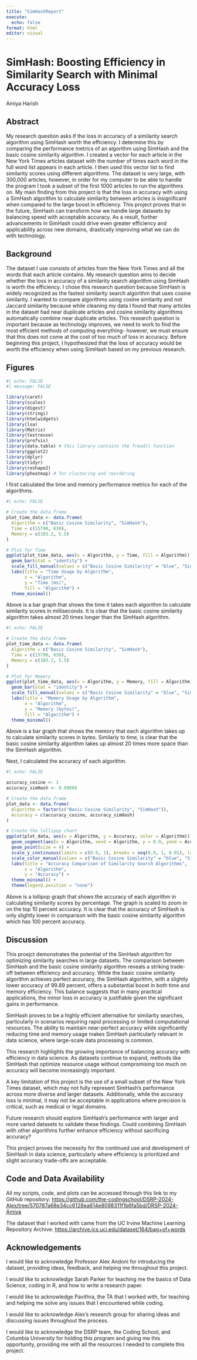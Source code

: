 ```yaml
---
title: "SimHashReport"
execute:
  echo: false
format: html
editor: visual
---
```


# SimHash: Boosting Efficiency in Similarity Search with Minimal Accuracy Loss

Amiya Harish

## Abstract

My research question asks if the loss in accuracy of a similarity search algorithm using SimHash worth the efficiency. I determine this by comparing the performance metrics of an algorithm using SimHash and the basic cosine similarity algorithm. I created a vector for each article in the New York Times articles dataset with the number of times each word in the full word list appears in each article. I then used this vector list to find similarity scores using different algorithms. The dataset is very large, with 300,000 articles, however, in order for my computer to be able to handle the program I took a subset of the first 1000 articles to run the algorithms on. My main finding from this project is that the loss in accuracy with using a SimHash algorithm to calculate similarity between articles is insignificant when compared to the large boost in efficiency. This project proves that in the future, SimHash can transform how we handle large datasets by balancing speed with acceptable accuracy. As a result, further advancements in SimHash could drive even greater efficiency and applicability across new domains, drastically improving what we can do with technology.

## Background

The dataset I use consists of articles from the New York Times and all the words that each article contains. My research question aims to decide whether the loss in accuracy of a similarity search algorithm using SimHash is worth the efficiency. I chose this research question because SimHash is widely recognized as the fastest similarity search algorithm that uses cosine similarity. I wanted to compare algorithms using cosine similarity and not Jaccard similarity because while cleaning my data I found that many articles in the dataset had near duplicate articles and cosine similarity algorithms automatically combine near duplicate articles. This research question is important because as technology improves, we need to work to find the most efficient methods of computing everything- however, we must ensure that this does not come at the cost of too much of loss in accuracy. Before beginning this project, I hypothesized that the loss of accuracy would be worth the efficiency when using SimHash based on my previous research.

## Figures

```r
#| echo: FALSE
#| message: FALSE

library(caret)
library(scales)
library(digest)
library(stringi)
library(htmlwidgets)
library(lsa)
library(Matrix)
library(textreuse)
library(profvis)
library(data.table) # this library contains the fread() function
library(ggplot2)
library(dplyr)
library(tidyr)
library(reshape2)
library(pheatmap) # for clustering and reordering
```

I first calculated the time and memory performance metrics for each of the algorithms.

```r
#| echo: FALSE

# Create the data frame
plot_time_data <- data.frame(
  Algorithm = c("Basic Cosine Similarity", "SimHash"),
  Time = c(15790, 630),
  Memory = c(103.2, 5.5)
)

# Plot for Time
ggplot(plot_time_data, aes(x = Algorithm, y = Time, fill = Algorithm)) +
  geom_bar(stat = "identity") +
  scale_fill_manual(values = c("Basic Cosine Similarity" = "blue", "SimHash" = "red")) +
  labs(title = "Time Usage by Algorithm",
       x = "Algorithm",
       y = "Time (ms)",
       fill = "Algorithm") +
  theme_minimal()
```

Above is a bar graph that shows the time it takes each algorithm to calculate similarity scores in milliseconds. It is clear that the basic cosine similarity algorithm takes almost 20 times longer than the SimHash algorithm.

```r
#| echo: FALSE

# Create the data frame
plot_time_data <- data.frame(
  Algorithm = c("Basic Cosine Similarity", "SimHash"),
  Time = c(15790, 630),
  Memory = c(103.2, 5.5)
)

# Plot for Memory
ggplot(plot_time_data, aes(x = Algorithm, y = Memory, fill = Algorithm)) +
  geom_bar(stat = "identity") +
  scale_fill_manual(values = c("Basic Cosine Similarity" = "blue", "SimHash" = "red")) +
  labs(title = "Memory Usage by Algorithm",
       x = "Algorithm",
       y = "Memory (bytes)",
       fill = "Algorithm") +
  theme_minimal()
```

Above is a bar graph that shows the memory that each algorithm takes up to calculate similarity scores in bytes. Similarly to time, is clear that the basic cosine similarity algorithm takes up almost 20 times more space than the SimHash algorithm.

Next, I calculated the accuracy of each algorithm.

```r
#| echo: FALSE

accuracy_cosine <- 1
accuracy_simHash <- 0.99889

# Create the data frame
plot_data <- data.frame(
  Algorithm = factor(c("Basic Cosine Similarity", "SimHash")),
  Accuracy = c(accuracy_cosine, accuracy_simHash)
)

# Create the lollipop chart
ggplot(plot_data, aes(x = Algorithm, y = Accuracy, color = Algorithm)) +
  geom_segment(aes(x = Algorithm, xend = Algorithm, y = 0.9, yend = Accuracy), size = 1) +
  geom_point(size = 4) +
  scale_y_continuous(limits = c(0.9, 1), breaks = seq(0.9, 1, 0.01), labels = percent) +
  scale_color_manual(values = c("Basic Cosine Similarity" = "blue", "SimHash" = "red")) +
  labs(title = "Accuracy Comparison of Similarity Search Algorithms",
       x = "Algorithm",
       y = "Accuracy") +
  theme_minimal() +
  theme(legend.position = "none")
```

Above is a lollipop graph that shows the accuracy of each algorithm in calculating similarity scores by percentage. The graph is scaled to zoom in on the top 10 percent accuracy. It is clear that the accuracy of SimHash is only slightly lower in comparison with the basic cosine similarity algorithm which has 100 percent accuracy.

## Discussion

This proejct demonstrates the potential of the SimHash algorithm for optimizing similarity searches in large datasets. The comparison between SimHash and the basic cosine similarity algorithm reveals a striking trade-off between efficiency and accuracy. While the basic cosine similarity algorithm achieves perfect accuracy, the SimHash algorithm, with a slightly lower accuracy of 99.89 percent, offers a substantial boost in both time and memory efficiency. This balance suggests that in many practical applications, the minor loss in accuracy is justifiable given the significant gains in performance.

SimHash proves to be a highly efficient alternative for similarity searches, particularly in scenarios requiring rapid processing or limited computational resources. The ability to maintain near-perfect accuracy while significantly reducing time and memory usage makes SimHash particularly relevant in data science, where large-scale data processing is common.

This research highlights the growing importance of balancing accuracy with efficiency in data science. As datasets continue to expand, methods like SimHash that optimize resource usage without compromising too much on accuracy will become increasingly important.

A key limitation of this project is the use of a small subset of the New York Times dataset, which may not fully represent SimHash's performance across more diverse and larger datasets. Additionally, while the accuracy loss is minimal, it may not be acceptable in applications where precision is critical, such as medical or legal domains.

Future research should explore SimHash’s performance with larger and more varied datasets to validate these findings. Could combining SimHash with other algorithms further enhance efficiency without sacrificing accuracy?

This project proves the necessity for the continued use and development of SimHash in data science, particularly where efficiency is prioritized and slight accuracy trade-offs are acceptable.

## **Code and Data Availability**

All my scripts, code, and plots can be accessed through this link to my GitHub repository: <https://github.com/the-codingschool/DSRP-2024-Alex/tree/570787a68e34cc6128ea614e8098311f1b6fa5bd/DRSP-2024-Amiya>

The dataset that I worked with came from the UC Irvine Machine Learning Repository Archive: <https://archive.ics.uci.edu/dataset/164/bag+of+words>

## Acknowledgements

I would like to acknowledge Professor Alex Andoni for introducing the dataset, providing ideas, feedback, and helping me throughout this project.

I would like to acknowledge Sarah Parker for teaching me the basics of Data Science, coding in R, and how to write a research paper.

I would like to acknowledge Pavithra, the TA that I worked with, for teaching and helping me solve any issues that I encountered while coding.

I would like to acknowledge Alex's research group for sharing ideas and discussing issues throughout the process.

I would like to acknowledge the DSRP team, the Coding School, and Columbia University for holding this program and giving me this opportunity, providing me with all the resources I needed to complete this project.
